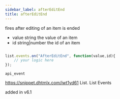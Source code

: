 ```yaml
---
sidebar_label: afterEditEnd
title: afterEditEnd
---
```



          


<Short>
 fires after editing of an item is ended
	

</Short>



- value		string		the value of an item
- id		string|number		the id of an item


~~~js

list.events.on("AfterEditEnd", function(value,id){
	// your logic here
});


~~~
	api_event

<Descr>




	


</Descr>



https://snippet.dhtmlx.com/iwt1yd61	List. List Events	

 added in v6.1

